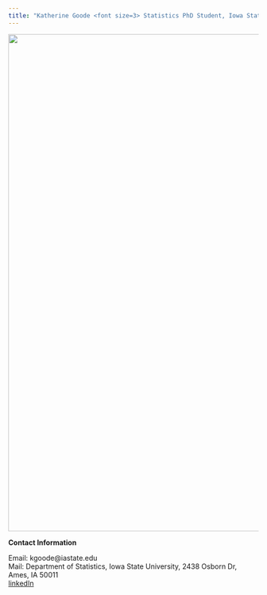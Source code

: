 ```yaml
---
title: "Katherine Goode <font size=3> Statistics PhD Student, Iowa State University</font>"
---
```


<img src="/images/gl.png" width = 1000 />

**Contact Information**

Email: kgoode@iastate.edu  
Mail: Department of Statistics, Iowa State University, 2438 Osborn Dr, Ames, IA 50011  
[linkedIn](https://www.linkedin.com/in/katherine-goode-363517a9/)